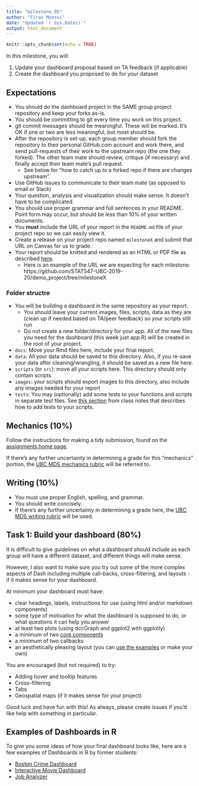 ```yaml
---
title: "milestone_05"
author: "Firas Moosvi"
date: "Updated `r Sys.Date()`"
output: html_document
---
```


```r
knitr::opts_chunk$set(echo = TRUE)
```

In this milestone, you will:

1) Update your dashboard proposal based on TA feedback (if applicable)
2) Create the dashboard you proposed to do for your dataset

## Expectations
- You should do the dashboard project in the SAME group project repository and keep your forks as-is.
- You should be committing to git every time you work on this project.
- git commit messages should be meaningful. These will be marked. It's OK if one or two are less meaningful, but most should be.
- After the repository is set-up, each group member should fork the repository to their personal GitHub.com account and work there, and send pull-requests of their work to the upstream repo (the one they forked). The other team mate should review, critique (if necessary) and finally accept their team mate's pull request.
  - See below for "how to catch up to a forked repo if there are changes upstream".
- Use GitHub issues to communicate to their team mate (as opposed to email or Slack)
- Your question, analysis and visualization should make sense. It doesn't have to be complicated.
- You should use proper grammar and full sentences in your README. Point form may occur, but should be less than 10% of your written documents.
- You **must** include the URL of your report in the `README.md` file of your project repo so we can easily view it.
- Create a release on your project repo named `milestoneX` and submit that URL on Canvas for us to grade.
- Your report should be knitted and rendered as an HTML or PDF file as described [here](https://stat545.stat.ubc.ca/evaluation/assignments/).
  - Here is an example of the URL we are expecting for each milestone: https://github.com/STAT547-UBC-2019-20/demo_project/tree/milestoneX
  
### Folder structre

- You will be building a dashboard in the same repository as your report.
    - You should leave your current images, files, scripts, data as they are (clean up if needed based on TA/peer feedback) so your scripts still run
    - Do not create a new folder/directory for your app. All of the new files you need for the dashboard (this week just app.R) will be created in the root of your project. 
- `docs`: Move your Rmd files here, include your final report.
- `data`: All your data should be saved to this directory. Also, if you re-save your data after cleaning/wrangling, it should be saved as a new file here.
- `scripts` (or `src`): move all your scripts here. This directory should only contain scripts
- `images`: your scripts should export images to this directory, also include any images needed for your report
- `tests`: You may (optionally) add some tests to your functions and scripts in separate test files. See [this section](https://stat545guidebook.netlify.com/functional-programming-in-r-part-ii.html#how-should-i-organize-my-tests) from class notes that describes how to add tests to your scripts. 

## Mechanics (10%)

Follow the instructions for making a tidy submission, found on the [assignments home page](https://stat545.stat.ubc.ca/evaluation/assignments).

If there's any further uncertainty in determining a grade for this "mechanics" portion, the [UBC MDS mechanics rubric](https://github.com/UBC-MDS/public/blob/master/rubric/rubric_mech.md) will be referred to.

## Writing (10%)

- You must use proper English, spelling, and grammar.
- You should write concisely. 
- If there's any further uncertainty in determining a grade here, the [UBC MDS writing rubric](https://github.com/UBC-MDS/public/blob/master/rubric/rubric_writing.md) will be used.

## **Task 1: Build your dashboard** (80%)

It is difficult to give guidelines on what a dashboard should include as each group will have a different dataset, and different things will make sense. 

However, I also want to make sure you try out some of the more complex aspects of Dash including multiple call-backs, cross-filtering, and layouts - if it makes sense for your dashboard.

At minimum your dashboard must have:

- clear headings, labels, instructions for use (using html and/or markdown components)
- some type of motivation for what the dashboard is supposed to do, or what questions it can help you answer
- at least two plots (using dccGraph and ggplot2 with ggplotly)
- a minimum of two [core components](https://dashr.plot.ly/dash-core-components)
- a minimum of two callbacks
- an aesthetically pleasing layout (you can [use the examples](https://github.com/matthewconnell/dashr_sample_layouts) or make your own)

You are encouraged (but not required) to try:

- Adding hover and tooltip features
- Cross-filtering
- Tabs
- Geospatial maps (if it makes sense for your project)

Good luck and have fun with this! 
As always, please create issues if you'd like help with something in particular.

## Examples of Dashboards in R

To give you some ideas of how your final dashboard looks like, here are a few examples of Dashboards in R by former students:

- [Boston Crime Dashboard](https://group-dash-milestone-4.herokuapp.com)
- [Interactive Movie Dashboard](https://movies214-milestone4.herokuapp.com)
- [Job Analyzer](https://dsci532-milestone4-r-107.herokuapp.com)